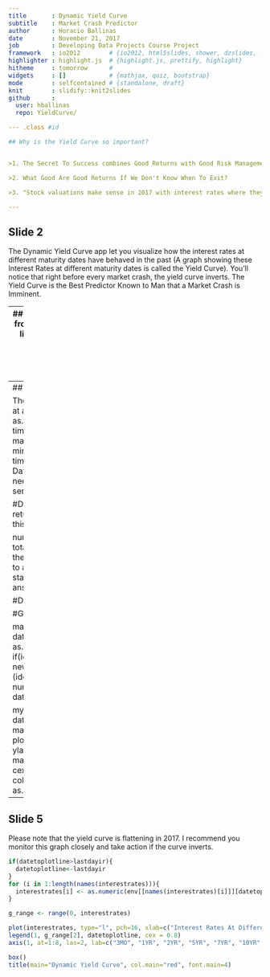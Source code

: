 ```yaml
---
title       : Dynamic Yield Curve
subtitle    : Market Crash Predictor
author      : Horacio Ballinas
date        : November 21, 2017 
job         : Developing Data Projects Course Project
framework   : io2012        # {io2012, html5slides, shower, dzslides, ...}
highlighter : highlight.js  # {highlight.js, prettify, highlight}
hitheme     : tomorrow      # 
widgets     : []            # {mathjax, quiz, bootstrap}
mode        : selfcontained # {standalone, draft}
knit        : slidify::knit2slides
github      :
  user: hballinas
  repo: YieldCurve/

--- .class #id 

## Why is the Yield Curve so important?


>1. The Secret To Success combines Good Returns with Good Risk Management

>2. What Good Are Good Returns If We Don't Know When To Exit?

>3. "Stock valuations make sense in 2017 with interest rates where they are" - Warren Buffett

---
```

## Slide 2

The Dynamic Yield Curve app let you visualize how the interest rates at different maturity dates have behaved in the past (A graph showing these Interest Rates at different maturity dates is called the Yield Curve).  You'll notice that right before every market crash, the yield curve inverts. The Yield Curve is the Best Predictor Known to Man that a Market Crash is Imminent. 

---
## Slide 3
> First, we load the interest rates datasets from the FED and the S&P from Yahoo Finance...
```r
library(quantmod)
library(plotrix)
interestrates <- vector(mode="numeric", length=c(8))
names(interestrates) <- c("DGS3MO", "DGS1", "DGS2", "DGS5", "DGS7", "DGS10", "DGS20", "DGS30")
env=globalenv()

getSymbols("DGS3MO", src = "FRED", from = as.Date("2000-12-01"), to = Sys.Date(), env = env)
getSymbols("DGS1", src = "FRED", from = as.Date("2000-12-01"), to = Sys.Date(), env = env)
getSymbols("DGS2", src = "FRED", from = as.Date("2000-12-01"), to = Sys.Date(), env = env)
getSymbols("DGS5", src = "FRED", from = as.Date("2000-12-01"), to = Sys.Date(), env = env)
getSymbols("DGS7", src = "FRED", from = as.Date("2000-12-01"), to = Sys.Date(), env = env)
getSymbols("DGS10", src = "FRED", from = as.Date("2000-12-01"), to = Sys.Date(), env = env)
getSymbols("DGS20", src = "FRED", from = as.Date("2000-12-01"), to = Sys.Date(), env = env)
getSymbols("DGS30", src = "FRED", from = as.Date("2000-12-01"), to = Sys.Date(), env = env)

getSymbols("^GSPC", from = as.Date("2000-12-01"), to = Sys.Date(), env = env)

#Clean the data
DGS3MO<-na.approx(DGS3MO)
DGS1<-na.approx(DGS1)
DGS2<-na.approx(DGS2)
DGS5<-na.approx(DGS5)
DGS7<-na.approx(DGS7)
DGS10<-na.approx(DGS10)
DGS20<-na.approx(DGS20)
DGS30<-na.approx(DGS30)
GSPC<-na.approx(GSPC)

```

---
## Slide 4

The app let's you visualize the market and yield curve at any date using a slider
```r
mydate<-as.character(Sys.Date()-1)
marketopendays<-time(GSPC)
firstday<-min(marketopendays)
lastday<-max(marketopendays)
maxclose<-max(GSPC[,6])
minclose<-min(GSPC[,6])
interestratesdays<-time(DGS1)
lastdayir<-max(interestratesdays)
DateRange <- seq(firstday, lastday, by = 1) #this is needed to find the total number of days in the time series including Saturdays and Sundays

#DateRange[!DateRange %in% marketopendays] #It returns all the days not in the dataset.  Not needed at this point

numdays<-as.Date(mydate)-DateRange[1]  #Find the total number of days from mydate to the beginning of the series
numdays<-as.numeric(numdays)  #convert it to a number
numdays<-numdays+1 #The sequence starts at 1, so you need to add one to get the right answer

#DateRange[numdays]  #this is my date


#GSPC[,6][mydate]

marketcloseexists <- function(datetolookup) {
  datetoplot<-datetolookup
  marketcloseinmydate<-as.numeric(GSPC[,6][datetolookup])
  if(identical(marketcloseinmydate, numeric(0))){
    newdate<-as.Date(mydate)-1
    if (identical(as.numeric(GSPC[,6][newdate]), numeric(0))){
    datetoplot<-as.Date(mydate)+1
    } else {
    datetoplot<-newdate
    }
  }
return(datetoplot)
}

 
mydate<-as.character("2017-11-13")
datetoplotline<-marketcloseexists(mydate)
marketopendays_label=as.character(marketopendays)
plot.ts(x=as.Date(marketopendays), y=GSPC[,6], ylab="S&P", xlab=c("Date"), type='l',ylim=c(minclose, maxclose))
#axis(1, at=marketopendays, las=2, cex.axis=0.85 )
abline(v=as.Date(datetoplotline), col="red", lwd=3, lty=2)
legend("topleft", as.character(datetoplotline), cex = 0.8)
```

---
## Slide 5
Please note that the yield curve is flattening in 2017.  I recommend you monitor this graph closely and take action if the curve inverts.  
```r
if(datetoplotline>lastdayir){
  datetoplotline<-lastdayir
} 
for (i in 1:length(names(interestrates))){
  interestrates[i] <- as.numeric(env[[names(interestrates)[i]]][datetoplotline])
}

g_range <- range(0, interestrates)

plot(interestrates, type="l", pch=16, xlab=c("Interest Rates At Different Maturity"), ylab="Interest Rates (%)", xaxt='n', ylim = c(0,6), log = "x")
legend(1, g_range[2], datetoplotline, cex = 0.8)
axis(1, at=1:8, las=2, lab=c("3MO", "1YR", "2YR", "5YR", "7YR", "10YR", "20YR", "DGS30"), log = "x", xlim=rev(range(interestrates)))

box()
title(main="Dynamic Yield Curve", col.main="red", font.main=4)


```


